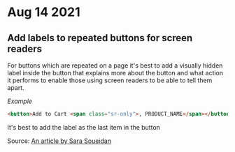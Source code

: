 # Aug 14 2021

## Add labels to repeated buttons for screen readers

For buttons which are repeated on a page it's best to add a visually hidden label inside the button that explains more about the button and what action it performs to enable those using screen readers to be able to tell them apart.

_Example_

```html
<button>Add to Cart <span class="sr-only">, PRODUCT_NAME</span></button>
```

It's best to add the label as the last item in the button

Source:
[An article by Sara Soueidan ](https://www.sarasoueidan.com/blog/accessible-text-labels/)
